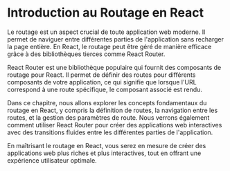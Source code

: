 # Introduction au Routage en React

Le routage est un aspect crucial de toute application web moderne. Il permet de naviguer entre différentes parties de l'application sans recharger la page entière. En React, le routage peut être géré de manière efficace grâce à des bibliothèques tierces comme React Router.

React Router est une bibliothèque populaire qui fournit des composants de routage pour React. Il permet de définir des routes pour différents composants de votre application, ce qui signifie que lorsque l'URL correspond à une route spécifique, le composant associé est rendu.

Dans ce chapitre, nous allons explorer les concepts fondamentaux du routage en React, y compris la définition de routes, la navigation entre les routes, et la gestion des paramètres de route. Nous verrons également comment utiliser React Router pour créer des applications web interactives avec des transitions fluides entre les différentes parties de l'application.

En maîtrisant le routage en React, vous serez en mesure de créer des applications web plus riches et plus interactives, tout en offrant une expérience utilisateur optimale.